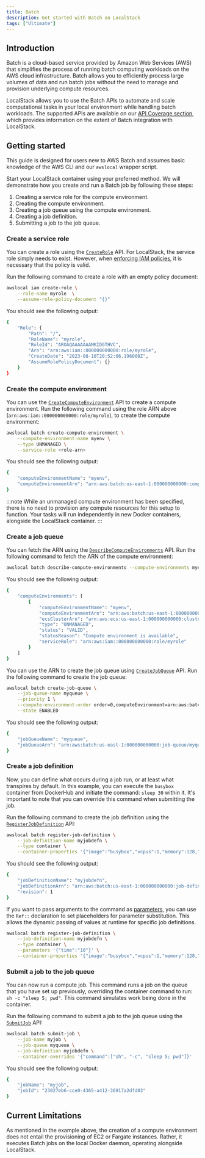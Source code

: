 ```yaml
---
title: Batch
description: Get started with Batch on LocalStack
tags: ["Ultimate"]
---
```



## Introduction

Batch is a cloud-based service provided by Amazon Web Services (AWS) that simplifies the process of running batch computing workloads on the AWS cloud infrastructure.
Batch allows you to efficiently process large volumes of data and run batch jobs without the need to manage and provision underlying compute resources.

LocalStack allows you to use the Batch APIs to automate and scale computational tasks in your local environment while handling batch workloads.
The supported APIs are available on our [API Coverage section](#api-coverage), which provides information on the extent of Batch integration with LocalStack.

## Getting started

This guide is designed for users new to AWS Batch and assumes basic knowledge of the AWS CLI and our `awslocal` wrapper script.

Start your LocalStack container using your preferred method.
We will demonstrate how you create and run a Batch job by following these steps:

1. Creating a service role for the compute environment.
2. Creating the compute environment.
3. Creating a job queue using the compute environment.
4. Creating a job definition.
5. Submitting a job to the job queue.

### Create a service role

You can create a role using the [`CreateRole`](https://docs.aws.amazon.com/cli/latest/reference/iam/create-role.html) API.
For LocalStack, the service role simply needs to exist.
However, when [enforcing IAM policies](/aws/services/iam/#enforcing-iam-policies), it is necessary that the policy is valid.

Run the following command to create a role with an empty policy document:

```bash
awslocal iam create-role \
    --role-name myrole  \
    --assume-role-policy-document "{}"
```

You should see the following output:

```bash
{
    "Role": {
        "Path": "/",
        "RoleName": "myrole",
        "RoleId": "AROAQAAAAAAAMKIDGTHVC",
        "Arn": "arn:aws:iam::000000000000:role/myrole",
        "CreateDate": "2023-08-10T20:52:06.196000Z",
        "AssumeRolePolicyDocument": {}
    }
}
```

### Create the compute environment

You can use the [`CreateComputeEnvironment`](https://docs.aws.amazon.com/cli/latest/reference/batch/create-compute-environment.html) API to create a compute environment.
Run the following command using the role ARN above (`arn:aws:iam::000000000000:role/myrole`), to create the compute environment:

```bash
awslocal batch create-compute-environment \
    --compute-environment-name myenv \
    --type UNMANAGED \
    --service-role <role-arn>
```

You should see the following output:

```bash
{
    "computeEnvironmentName": "myenv",
    "computeEnvironmentArn": "arn:aws:batch:us-east-1:000000000000:compute-environment/myenv"
}
```

:::note
While an unmanaged compute environment has been specified, there is no need to provision any compute resources for this setup to function.
Your tasks will run independently in new Docker containers, alongside the LocalStack container.
:::

### Create a job queue

You can fetch the ARN using the [`DescribeComputeEnvironments`](https://docs.aws.amazon.com/cli/latest/reference/batch/describe-compute-environments.html) API.
Run the following command to fetch the ARN of the compute environment:

```bash
awslocal batch describe-compute-environments --compute-environments myenv
```

You should see the following output:

```bash
{
    "computeEnvironments": [
        {
            "computeEnvironmentName": "myenv",
            "computeEnvironmentArn": "arn:aws:batch:us-east-1:000000000000:compute-environment/myenv",
            "ecsClusterArn": "arn:aws:ecs:us-east-1:000000000000:cluster/OnDemand_Batch_f2faa82c-8c31-466d-ab22-579925d810ac",
            "type": "UNMANAGED",
            "status": "VALID",
            "statusReason": "Compute environment is available",
            "serviceRole": "arn:aws:iam::000000000000:role/myrole"
        }
    ]
}
```

You can use the ARN to create the job queue using [`CreateJobQueue`](https://docs.aws.amazon.com/cli/latest/reference/batch/create-job-queue.html) API.
Run the following command to create the job queue:

```bash
awslocal batch create-job-queue \
    --job-queue-name myqueue \
    --priority 1 \
    --compute-environment-order order=0,computeEnvironment=arn:aws:batch:us-east-1:000000000000:compute-environment/myenv \
    --state ENABLED
```

You should see the following output:

```bash
{
    "jobQueueName": "myqueue",
    "jobQueueArn": "arn:aws:batch:us-east-1:000000000000:job-queue/myqueue"
}
```

### Create a job definition

Now, you can define what occurs during a job run, or at least what transpires by default.
In this example, you can execute the `busybox` container from DockerHub and initiate the command: `sleep 30` within it.
It's important to note that you can override this command when submitting the job.

Run the following command to create the job definition using the [`RegisterJobDefinition`](https://docs.aws.amazon.com/cli/latest/reference/batch/register-job-definition.html) API:

```bash
awslocal batch register-job-definition \
    --job-definition-name myjobdefn \
    --type container \
    --container-properties '{"image":"busybox","vcpus":1,"memory":128,"command":["sleep","30"]}'
```

You should see the following output:

```bash
{
    "jobDefinitionName": "myjobdefn",
    "jobDefinitionArn": "arn:aws:batch:us-east-1:000000000000:job-definition/myjobdefn:1",
    "revision": 1
}
```

If you want to pass arguments to the command as [parameters](https://docs.aws.amazon.com/batch/latest/userguide/job_definition_parameters.html#parameters), you can use the `Ref::` declaration to set placeholders for parameter substitution.
This allows the dynamic passing of values at runtime for specific job definitions.

```bash
awslocal batch register-job-definition \
    --job-definition-name myjobdefn \
    --type container \
    --parameters '{"time":"10"}' \
    --container-properties '{"image":"busybox","vcpus":1,"memory":128,"command":["sleep","Ref::time"]}'
```

### Submit a job to the job queue

You can now run a compute job.
This command runs a job on the queue that you have set up previously, overriding the container command to run: `sh -c "sleep 5; pwd"`.
This command simulates work being done in the container.

Run the following command to submit a job to the job queue using the [`SubmitJob`](https://docs.aws.amazon.com/cli/latest/reference/batch/submit-job.html) API:

```bash
awslocal batch submit-job \
    --job-name myjob \
    --job-queue myqueue \
    --job-definition myjobdefn \
    --container-overrides '{"command":["sh", "-c", "sleep 5; pwd"]}'
```

You should see the following output:

```bash
{
    "jobName": "myjob",
    "jobId": "23027eb6-cce0-4365-a412-36917a2dfd03"
}
```

## Current Limitations

As mentioned in the example above, the creation of a compute environment does not entail the provisioning of EC2 or Fargate instances.
Rather, it executes Batch jobs on the local Docker daemon, operating alongside LocalStack.
